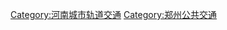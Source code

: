 {{Catnav|頁面分類|地理|地下空間|城市轨道交通|亞洲城市軌道交通|中國大陸城市軌道交通}}

{{catmore}}
[[Category:河南城市轨道交通|Category:河南城市轨道交通]]
[[Category:郑州公共交通|Category:郑州公共交通]]